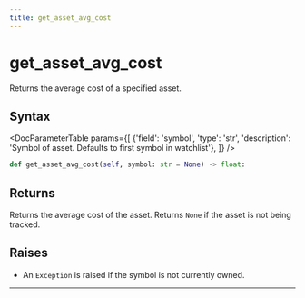 ```yaml
---
title: get_asset_avg_cost
---
```


# get_asset_avg_cost

Returns the average cost of a specified asset.

## Syntax

<DocParameterTable params={[
    {'field': 'symbol', 'type': 'str', 'description': 'Symbol of asset. Defaults to first symbol in watchlist'},
]} />

```python
def get_asset_avg_cost(self, symbol: str = None) -> float:
```

## Returns

Returns the average cost of the asset. Returns `None` if the asset is not being tracked.

## Raises
- An `Exception` is raised if the symbol is not currently owned.
---
